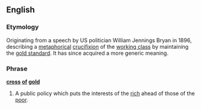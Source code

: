 {{wikipedia|Cross of Gold speech}}
==English==
===Etymology===
Originating from a speech by US politician William Jennings Bryan in 1896, describing a [[metaphor]]ical [[crucifixion]] of the [[working class]] by maintaining the [[gold standard]]. It has since acquired a more generic meaning.

===Phrase===
'''[[cross]] [[of]] [[gold]]'''
#A public policy which puts the interests of the [[rich]] ahead of those of the [[poor]].